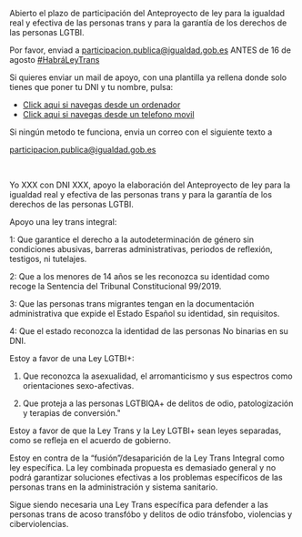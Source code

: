 Abierto el plazo de participación del Anteproyecto de ley para la igualdad real y efectiva de las personas trans y para la garantía de los derechos de las personas LGTBI.

Por favor, enviad a participacion.publica@igualdad.gob.es ANTES de 16 de agosto <a href="https://twitter.com/hashtag/Habr%C3%A1LeyTrans?src=hashtag_click">#HabráLeyTrans</a>

Si quieres enviar un mail de apoyo, con una plantilla ya rellena donde solo tienes que poner tu DNI y tu nombre, pulsa:

<ul>
    <li>
    <a href="https://mail.google.com/mail/?view=cm&fs=1&to=participacion.publica@igualdad.gob.es&su=Estoy%20a%20favor%20de%20una%20ley%20trans%20integral&body=Yo%20XXX%20con%20DNI%20XXX,%20apoyo%20la%20elaboración%20del%20Anteproyecto%20de%20ley%20para%20la%20igualdad%20real%20y%20efectiva%20de%20las%20personas%20trans%20y%20para%20la%20garantía%20de%20los%20derechos%20de%20las%20personas%20LGTBI.%0D%0AApoyo%20una%20ley%20trans%20integral:%0D%0A1:%20Que%20garantice%20el%20derecho%20a%20la%20autodeterminación%20de%20género%20sin%20condiciones%20abusivas,%20barreras%20administrativas,%20periodos%20de%20reflexión,%20testigos,%20ni%20tutelajes.%0D%0A2:%20Que%20a%20los%20menores%20de%2014%20años%20se%20les%20reconozca%20su%20identidad%20como%20recoge%20la%20Sentencia%20del%20Tribunal%20Constitucional%2099/2019.%0D%0A3:%20Que%20las%20personas%20trans%20migrantes%20tengan%20en%20la%20documentación%20administrativa%20que%20expide%20el%20Estado%20Español%20su%20identidad,%20sin%20requisitos.%0D%0A4:%20Que%20el%20estado%20reconozca%20la%20identidad%20de%20las%20personas%20No%20binarias%20en%20su%20DNI.%0D%0A%0D%0AEstoy%20a%20favor%20de%20una%20Ley%20LGTBI+:%0D%0A1.%20Que%20reconozca%20la%20asexualidad,%20el%20arromanticismo%20y%20sus%20espectros%20como%20orientaciones%20sexo-afectivas.%0D%0A2.%20Que%20proteja%20a%20las%20personas%20LGTBIQA+%20de%20delitos%20de%20odio,%20patologización%20y%20terapias%20de%20conversión.%0D%0A%0D%0AEstoy%20a%20favor%20de%20que%20la%20Ley%20Trans%20y%20la%20Ley%20LGTBI+%20sean%20leyes%20separadas,%20como%20se%20refleja%20en%20el%20acuerdo%20de%20gobierno.%0D%0AEstoy%20en%20contra%20de%20la%20“fusión”/desaparición%20de%20la%20Ley%20Trans%20Integral%20como%20ley%20específica.%20La%20ley%20combinada%20propuesta%20es%20demasiado%20general%20y%20no%20podrá%20garantizar%20soluciones%20efectivas%20a%20los%20problemas%20específicos%20de%20las%20personas%20trans%20en%20la%20administración%20y%20sistema%20sanitario.%0D%0ASigue%20siendo%20necesaria%20una%20Ley%20Trans%20específica%20para%20defender%20a%20las%20personas%20trans%20de%20acoso%20transfóbo%20y%20delitos%20de%20odio%20tránsfobo,%20violencias%20y%20ciberviolencias.">Click aqui si navegas desde un ordenador</a>
    </li>
    <li>
    <a href="mailto:participacion.publica@igualdad.gob.es?subject=Estoy%20a%20favor%20de%20una%20ley%20trans%20integral&body=Yo%20XXX%20con%20DNI%20XXX,%20apoyo%20la%20elaboración%20del%20Anteproyecto%20de%20ley%20para%20la%20igualdad%20real%20y%20efectiva%20de%20las%20personas%20trans%20y%20para%20la%20garantía%20de%20los%20derechos%20de%20las%20personas%20LGTBI.%0D%0AApoyo%20una%20ley%20trans%20integral:%0D%0A1:%20Que%20garantice%20el%20derecho%20a%20la%20autodeterminación%20de%20género%20sin%20condiciones%20abusivas,%20barreras%20administrativas,%20periodos%20de%20reflexión,%20testigos,%20ni%20tutelajes.%0D%0A2:%20Que%20a%20los%20menores%20de%2014%20años%20se%20les%20reconozca%20su%20identidad%20como%20recoge%20la%20Sentencia%20del%20Tribunal%20Constitucional%2099/2019.%0D%0A3:%20Que%20las%20personas%20trans%20migrantes%20tengan%20en%20la%20documentación%20administrativa%20que%20expide%20el%20Estado%20Español%20su%20identidad,%20sin%20requisitos.%0D%0A4:%20Que%20el%20estado%20reconozca%20la%20identidad%20de%20las%20personas%20No%20binarias%20en%20su%20DNI.%0D%0A%0D%0AEstoy%20a%20favor%20de%20una%20Ley%20LGTBI+:%0D%0A1.%20Que%20reconozca%20la%20asexualidad,%20el%20arromanticismo%20y%20sus%20espectros%20como%20orientaciones%20sexo-afectivas.%0D%0A2.%20Que%20proteja%20a%20las%20personas%20LGTBIQA+%20de%20delitos%20de%20odio,%20patologización%20y%20terapias%20de%20conversión.%0D%0A%0D%0AEstoy%20a%20favor%20de%20que%20la%20Ley%20Trans%20y%20la%20Ley%20LGTBI+%20sean%20leyes%20separadas,%20como%20se%20refleja%20en%20el%20acuerdo%20de%20gobierno.%0D%0AEstoy%20en%20contra%20de%20la%20“fusión”/desaparición%20de%20la%20Ley%20Trans%20Integral%20como%20ley%20específica.%20La%20ley%20combinada%20propuesta%20es%20demasiado%20general%20y%20no%20podrá%20garantizar%20soluciones%20efectivas%20a%20los%20problemas%20específicos%20de%20las%20personas%20trans%20en%20la%20administración%20y%20sistema%20sanitario.%0D%0ASigue%20siendo%20necesaria%20una%20Ley%20Trans%20específica%20para%20defender%20a%20las%20personas%20trans%20de%20acoso%20transfóbo%20y%20delitos%20de%20odio%20tránsfobo,%20violencias%20y%20ciberviolencias.">Click aqui si navegas desde un telefono movil</a>
    </li>
</ul>

Si ningún metodo te funciona, envia un correo con el siguiente texto a <p>participacion.publica@igualdad.gob.es</p>
<br/>
<p>
Yo XXX con DNI XXX, apoyo la elaboración del Anteproyecto de ley para la igualdad real y efectiva de las personas trans y para la garantía de los derechos de las personas LGTBI.

Apoyo una ley trans integral:

1: Que garantice el derecho a la autodeterminación de género sin condiciones abusivas, barreras administrativas, periodos de reflexión, testigos, ni tutelajes.

2: Que a los menores de 14 años se les reconozca su identidad como recoge la Sentencia del Tribunal Constitucional 99/2019.

3: Que las personas trans migrantes tengan en la documentación administrativa que expide el Estado Español su identidad, sin requisitos.

4: Que el estado reconozca la identidad de las personas No binarias en su DNI.

Estoy a favor de una Ley LGTBI+:

1. Que reconozca la asexualidad, el arromanticismo y sus espectros como orientaciones sexo-afectivas.

2. Que proteja a las personas LGTBIQA+ de delitos de odio, patologización y terapias de conversión."

Estoy a favor de que la Ley Trans y la Ley LGTBI+ sean leyes separadas, como se refleja en el acuerdo de gobierno.

Estoy en contra de la “fusión”/desaparición de la Ley Trans Integral como ley específica. La ley combinada propuesta es demasiado general y no podrá garantizar soluciones efectivas a los problemas específicos de las personas trans en la administración y sistema sanitario.

Sigue siendo necesaria una Ley Trans específica para defender a las personas trans de acoso transfóbo y delitos de odio tránsfobo, violencias y ciberviolencias.
</p>